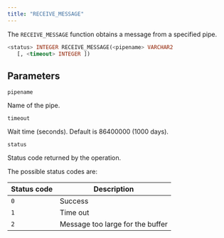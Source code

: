 ```yaml
---
title: "RECEIVE_MESSAGE"
---
```


The `RECEIVE_MESSAGE` function obtains a message from a specified pipe.

```sql
<status> INTEGER RECEIVE_MESSAGE(<pipename> VARCHAR2
   [, <timeout> INTEGER ])
```

## Parameters

`pipename`

 Name of the pipe.

`timeout`

 Wait time (seconds). Default is 86400000 (1000 days).

`status`

 Status code returned by the operation.

 The possible status codes are:

| Status code | Description                      |
| ----------- | -------------------------------- |
| `0`         | Success                          |
| `1`         | Time out                         |
| `2`         | Message too large for the buffer |
